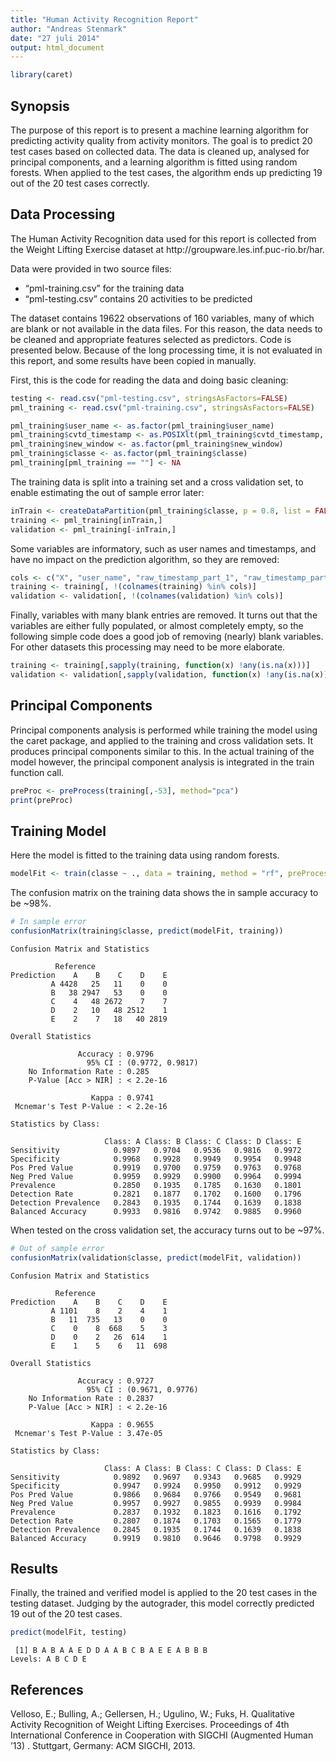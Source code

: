 ```yaml
---
title: "Human Activity Recognition Report"
author: "Andreas Stenmark"
date: "27 juli 2014"
output: html_document
---
```


```r
library(caret)
```

## Synopsis

The purpose of this report is to present a machine learning algorithm for predicting activity quality from activity monitors. The goal is to predict 20 test cases based on collected data. The data is cleaned up, analysed for principal components, and a learning algorithm is fitted using random forests.  When applied to the test cases, the algorithm ends up predicting 19 out of the 20 test cases correctly.

## Data Processing

The Human Activity Recognition data used for this report is collected
from the Weight Lifting Exercise dataset at http://groupware.les.inf.puc-rio.br/har.

Data were provided in two source files:

- "pml-training.csv" for the training data
- "pml-testing.csv" contains 20 activities to be predicted

The dataset contains 19622 observations of 160 variables, many of which are blank or not available in the data files.  For this reason, the data needs to be cleaned and appropriate features selected as predictors.  Code is presented below.  Because of the long processing time, it is not evaluated in this report, and some results have been copied in manually.

First, this is the code for reading the data and doing basic cleaning:

```r
testing <- read.csv("pml-testing.csv", stringsAsFactors=FALSE)
pml_training <- read.csv("pml-training.csv", stringsAsFactors=FALSE)

pml_training$user_name <- as.factor(pml_training$user_name)
pml_training$cvtd_timestamp <- as.POSIXlt(pml_training$cvtd_timestamp, format = "%d/%m/%Y %H:%M")
pml_training$new_window <- as.factor(pml_training$new_window)
pml_training$classe <- as.factor(pml_training$classe)
pml_training[pml_training == ""] <- NA
```

The training data is split into a training set and a cross validation set, to enable estimating the out of sample error later:

```r
inTrain <- createDataPartition(pml_training$classe, p = 0.8, list = FALSE)
training <- pml_training[inTrain,]
validation <- pml_training[-inTrain,]
```

Some variables are informatory, such as user names and timestamps, and have no impact on the prediction algorithm, so they are removed:

```r
cols <- c("X", "user_name", "raw_timestamp_part_1", "raw_timestamp_part_2", "cvtd_timestamp", "new_window", "num_window")
training <- training[, !(colnames(training) %in% cols)]
validation <- validation[, !(colnames(validation) %in% cols)]
```

Finally, variables with many blank entries are removed.  It turns out that the variables are either fully populated, or almost completely empty, so the following simple code does a good job of removing (nearly) blank variables.  For other datasets this processing may need to be more elaborate.

```r
training <- training[,sapply(training, function(x) !any(is.na(x)))]
validation <- validation[,sapply(validation, function(x) !any(is.na(x)))]
```

## Principal Components

Principal components analysis is performed while training the model using the caret package, and applied to the training and cross validation sets.  It produces principal components similar to this.  In the actual training of the model however, the principal component analysis is integrated in the train function call.

```r
preProc <- preProcess(training[,-53], method="pca")
print(preProc)
```


## Training Model

Here the model is fitted to the training data using random forests.

```r
modelFit <- train(classe ~ ., data = training, method = "rf", preProcess = "pca")
```

The confusion matrix on the training data shows the in sample accuracy to be ~98%.

```r
# In sample error
confusionMatrix(training$classe, predict(modelFit, training))
```

```
Confusion Matrix and Statistics

          Reference
Prediction    A    B    C    D    E
         A 4428   25   11    0    0
         B   38 2947   53    0    0
         C    4   48 2672    7    7
         D    2   10   48 2512    1
         E    2    7   18   40 2819

Overall Statistics
                                          
               Accuracy : 0.9796          
                 95% CI : (0.9772, 0.9817)
    No Information Rate : 0.285           
    P-Value [Acc > NIR] : < 2.2e-16       
                                          
                  Kappa : 0.9741          
 Mcnemar's Test P-Value : < 2.2e-16       

Statistics by Class:

                     Class: A Class: B Class: C Class: D Class: E
Sensitivity            0.9897   0.9704   0.9536   0.9816   0.9972
Specificity            0.9968   0.9928   0.9949   0.9954   0.9948
Pos Pred Value         0.9919   0.9700   0.9759   0.9763   0.9768
Neg Pred Value         0.9959   0.9929   0.9900   0.9964   0.9994
Prevalence             0.2850   0.1935   0.1785   0.1630   0.1801
Detection Rate         0.2821   0.1877   0.1702   0.1600   0.1796
Detection Prevalence   0.2843   0.1935   0.1744   0.1639   0.1838
Balanced Accuracy      0.9933   0.9816   0.9742   0.9885   0.9960
```

When tested on the cross validation set, the accuracy turns out to be ~97%.

```r
# Out of sample error
confusionMatrix(validation$classe, predict(modelFit, validation))
```

```
Confusion Matrix and Statistics

          Reference
Prediction    A    B    C    D    E
         A 1101    8    2    4    1
         B   11  735   13    0    0
         C    0    8  668    5    3
         D    0    2   26  614    1
         E    1    5    6   11  698

Overall Statistics
                                          
               Accuracy : 0.9727          
                 95% CI : (0.9671, 0.9776)
    No Information Rate : 0.2837          
    P-Value [Acc > NIR] : < 2.2e-16       
                                          
                  Kappa : 0.9655          
 Mcnemar's Test P-Value : 3.47e-05        

Statistics by Class:

                     Class: A Class: B Class: C Class: D Class: E
Sensitivity            0.9892   0.9697   0.9343   0.9685   0.9929
Specificity            0.9947   0.9924   0.9950   0.9912   0.9929
Pos Pred Value         0.9866   0.9684   0.9766   0.9549   0.9681
Neg Pred Value         0.9957   0.9927   0.9855   0.9939   0.9984
Prevalence             0.2837   0.1932   0.1823   0.1616   0.1792
Detection Rate         0.2807   0.1874   0.1703   0.1565   0.1779
Detection Prevalence   0.2845   0.1935   0.1744   0.1639   0.1838
Balanced Accuracy      0.9919   0.9810   0.9646   0.9798   0.9929
```

## Results

Finally, the trained and verified model is applied to the 20 test cases in the testing dataset.  Judging by the autograder, this model correctly predicted 19 out of the 20 test cases.

```r
predict(modelFit, testing)
```

```
 [1] B A B A A E D D A A B C B A E E A B B B
Levels: A B C D E
```

## References

Velloso, E.; Bulling, A.; Gellersen, H.; Ugulino, W.; Fuks, H. Qualitative Activity Recognition of Weight Lifting Exercises. Proceedings of 4th International Conference in Cooperation with SIGCHI (Augmented Human '13) . Stuttgart, Germany: ACM SIGCHI, 2013.
